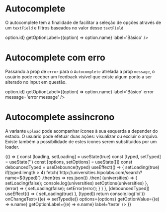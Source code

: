 


<Meta title='Data Input/Autocomplete' component={Autocomplete} />

# Autocomplete

O autocomplete tem a finalidade de facilitar a seleção de opções através de um `textField` e filtros baseados no valor desse `textField`

<Canvas>
  <Story
    name='Default'
    parameters={{
      design: {
        type: 'figma',
        url: 'https://www.figma.com/file/O3bKxIcsj2rc1FNIRclJyT/Saturn-System?node-id=300%3A1'
      }
    }}
  >
    <ThemeProvider>
      <Autocomplete
        options={[
          {name: 'Pelotas', id: 1},
          {name: 'Arroio Grande', id: 2},
          {name: 'São Paulo', id: 3},
          {name: 'Rio de Janeiro', id: 4}
        ]}
        getOptionValue={(option) => option.id}
        getOptionLabel={(option) => option.name}
        label='Básico'
      />
    </ThemeProvider>
  </Story>
</Canvas>

# Autocomplete com erro

Passando a prop de `error` para o `Autocomplete` atrelada a prop `message`, o usuário pode receber um feedback visível que existe algum ponto a ser alterado no input em questão.

<Canvas>
  <Story
    name='Error'
    parameters={{
      design: {
        type: 'figma',
        url: 'https://www.figma.com/file/O3bKxIcsj2rc1FNIRclJyT/Saturn-System?node-id=300%3A1'
      }
    }}
  >
    <ThemeProvider>
      <Autocomplete
        options={[
          {name: 'Pelotas', id: 1},
          {name: 'Arroio Grande', id: 2},
          {name: 'São Paulo', id: 3},
          {name: 'Rio de Janeiro', id: 4}
        ]}
        getOptionValue={(option) => option.id}
        getOptionLabel={(option) => option.name}
        label='Básico'
        error
        message='error message'
      />
    </ThemeProvider>
  </Story>
</Canvas>

# Autocomplete assincrono

A variante `upload` pode acompanhar ícones à sua esquerda a depender do estado. O usuário pode efetuar duas ações: visualizar ou excluir o arquivo. Existe também a possibilidade de estes ícones serem substituídos por um loader.

<Canvas>
  <Story
    name='Upload'
    parameters={{
      design: {
        type: 'figma',
        url: 'https://www.figma.com/file/O3bKxIcsj2rc1FNIRclJyT/Saturn-System?node-id=300%3A1'
      }
    }}
  >
    {() => {
      const [loading, setLoading] = useState(true)
      const [typed, setTyped] = useState('')
      const [options, setOptions] = useState([])
      const debouncedTyped = useDebounce(typed)
      useEffect(() => {
        setLoading(true)
        if(typed.length > 4)
        fetch(`http://universities.hipolabs.com/search?name=${typed}`)
          .then(res => res.json())
          .then(
            (universities) => {
              setLoading(false);
              console.log(universities)
              setOptions(universities)
            },
            (error) => {
              setLoading(false);
              setError(error);
            }
          )
      }, [debouncedTyped])
      useEffect(() => {
        setLoading(true)
      }, [typed])
      return <ThemeProvider><Autocomplete minChar={4} loading={loading} onChange={() => console.log('oi')} onChangeText={(e) => setTyped(e)} options={options} getOptionValue={(e) => e.name} getOptionLabel={(e) => e.name} label='teste' /></ThemeProvider>
    }}
  </Story>
</Canvas>

<ArgsTable of={Attachment} />
